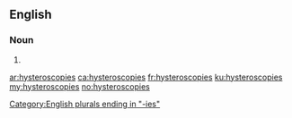 ==English==

===Noun===
{{head|en|plural}}

# {{plural of|hysteroscopy|lang=en}}

[[Category:English plurals ending in "-ies"]]

[[ar:hysteroscopies]]
[[ca:hysteroscopies]]
[[fr:hysteroscopies]]
[[ku:hysteroscopies]]
[[my:hysteroscopies]]
[[no:hysteroscopies]]